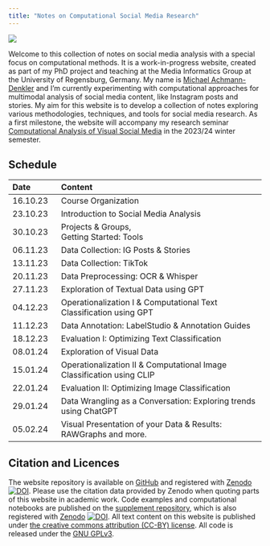 ```yaml
---
title: "Notes on Computational Social Media Research"
---
```


![](images/banner2.png)

Welcome to this collection of notes on social media analysis with a special focus on computational methods. It is a work-in-progress website, created as part of my PhD project and teaching at the Media Informatics Group at the University of Regensburg, Germany. My name is [Michael Achmann-Denkler](https://go.ur.de/michael-achmann) and I’m currently experimenting with computational approaches for multimodal analysis of social media content, like Instagram posts and stories. My aim for this website is to develop a collection of notes exploring various methodologies, techniques, and tools for social media research. As a first milestone, the website will accompany my research seminar [Computational Analysis of Visual Social Media](https://campusportal.uni-regensburg.de/qisserver/pages/startFlow.xhtml?_flowId=detailView-flow&_flowExecutionKey=e1s1) in the 2023/24 winter semester.

## Schedule

| Date     | Content                                                               |
|:-------------|:---------------------------------------------------------|
| 16.10.23 | Course Organization                                                   |
| 23.10.23 | Introduction to Social Media Analysis                  |
| 30.10.23 | Projects & Groups, <br/> Getting Started: Tools         |
| 06.11.23 | Data Collection: IG Posts & Stories                                   |
| 13.11.23 | Data Collection: TikTok                                               |
| 20.11.23 | Data Preprocessing: OCR & Whisper                                     |
| 27.11.23 | Exploration of Textual Data using GPT                                 |
| 04.12.23 | Operationalization I & Computational Text Classification using GPT    |
| 11.12.23 | Data Annotation: LabelStudio & Annotation Guides                      |
| 18.12.23 | Evaluation I: Optimizing Text Classification                          |
| 08.01.24 | Exploration of Visual Data                                            |
| 15.01.24 | Operationalization II & Computational Image Classification using CLIP |
| 22.01.24 | Evaluation II: Optimizing Image Classification                        |
| 29.01.24 | Data Wrangling as a Conversation: Exploring trends using ChatGPT      |
| 05.02.24 | Visual Presentation of your Data & Results: RAWGraphs and more.       |



## Citation and Licences
The website repository is available on [GitHub](https://github.com/michaelachmann/social-media-lab-quarto) and registered with [Zenodo](https://doi.org/10.5281/zenodo.10039756) [![DOI](https://zenodo.org/badge/DOI/10.5281/zenodo.10039756.svg)](https://zenodo.org/doi/10.5281/zenodo.10039756). Please use the citation data provided by Zenodo when quoting parts of this website in academic work. Code examples and computational notebooks are published on the [supplement repository](https://github.com/michaelachmann/social-media-lab), which is also registered with [Zenodo](https://doi.org/10.5281/zenodo.8199901) [![DOI](https://zenodo.org/badge/DOI/10.5281/zenodo.8199901.svg)](https://doi.org/10.5281/zenodo.8199901). All text content on this website is published under [the creative commons attribution (CC-BY) license](https://creativecommons.org/licenses/by/4.0/). All code is released under the [GNU GPLv3](https://github.com/michaelachmann/social-media-lab/blob/v0.0.1/LICENSE).
